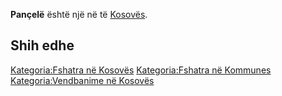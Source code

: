 {{Fshat në 
 | Emri                = Pançelë
 | EmriAlt                = 
 | NAME_SHORT_FORM=      
 | NAME_GENERIC=      
 | NAME_SORT_NAME_RO=      PANCELE
 | FULL_NAME_RO = Pançelë
 | FULL_NAME_ND_RO=Pancele
 | SORT_NAME_RG=PANCELE
 | FULL_NAME_RG=Pançelë
 | FULL_NAME_ND_RG=Pancele
 | SRP_NAME_SHORT_FORM=      
 | SRP_NAME_GENERIC=      
 | SRP_NAME_SORT_NAME_RO=      
 | SRP_FULL_NAME_RO = 
 | SRP_FULL_NAME_ND_RO=
 | SRP_SORT_NAME_RG=
 | SRP_FULL_NAME_RG=
 | SRP_FULL_NAME_ND_RG=
 | Emri (Rasa dhanore) = 
 | Figura              = 
 | Shteti              = Kosovo
 | Komuna              = 
 | Kodi postar         = 
 | Sipërfaqja          = 

 | Popullsia           = 

 | Regj. i popullsisë  = 
 | Dend. e popullsisë  = 
 | Faqja zyrtare       = 
 <!--- Koordinatat ----> 
 | Gjerësia            = 42.501667
 | Gjatësia            = 21.568056
 | Lartësia            = 
}}
'''Pançelë''' është një [[]] në [[]] të [[Kosovës]].

<!-- == Gjeografia == -->
<!-- == Historia == -->
<!-- == Demografia == -->
== Shih edhe ==
{{Komuna }}
{{Kosovo-Administrata-Cung}}

[[Kategoria:Fshatra në Kosovës]]
[[Kategoria:Fshatra në Kommunes ]]
[[Kategoria:Vendbanime në Kosovës]]